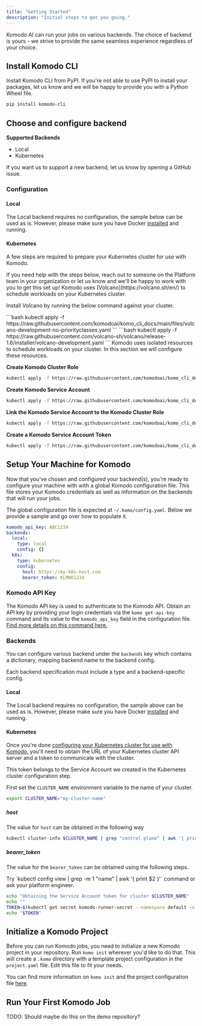 ```yaml
---
title: "Getting Started"
description: "Initial steps to get you going."
---
```


Komodo AI can run your jobs on various backends. The choice of backend is yours -  we strive to provide the same seamless experience regardless of your choice.

## Install Komodo CLI

Install Komodo CLI from PyPI. If you're not able to use PyPI to install your packages, let us know and we will be happy to provide you with a Python Wheel file.

```bash
pip install komodo-cli
```

## Choose and configure backend

**Supported Backends**
* Local
* Kubernetes

If you want us to support a new backend, let us know by opening a GitHub issue.

### Configuration

#### Local

The Local backend requires no configuration, the sample below can be used as is. However, please make sure you have Docker [installed](https://docs.docker.com/engine/install/) and running.

#### Kubernetes

A few steps are required to prepare your Kubernetes cluster for use with Komodo.

<Tip>
If you need help with the steps below, reach out to someone on the Platform team in your organization or let us know and we'll be happy to work with you to get this set up!
</Tip>

<Accordion title="Install Volcano" icon="volcano">
Komodo uses [Volcano](https://volcano.sh/en/) to schedule workloads on your Kubernetes cluster.

Install Volcano by running the below command against your cluster.

<Tabs>
  <Tab title="GCP">
    ```bash
    kubectl apply -f https://raw.githubusercontent.com/komodoai/komo_cli_docs/main/files/volcano-development-no-priorityclasses.yaml
    ```
  </Tab>
  <Tab title="Other">
    ```bash
    kubectl apply -f https://raw.githubusercontent.com/volcano-sh/volcano/release-1.6/installer/volcano-development.yaml
    ```
  </Tab>
</Tabs>


</Accordion>

<Accordion title="Create Komodo Resources" icon="dragon">
Komodo uses isolated resources to schedule workloads on your cluster. In this section we will configure these resources.

**Create Komodo Cluster Role**
```bash
kubectl apply -f https://raw.githubusercontent.com/komodoai/komo_cli_docs/main/files/cluster-role.yaml
```

**Create Komodo Service Account**
```bash
kubectl apply -f https://raw.githubusercontent.com/komodoai/komo_cli_docs/main/files/service-account.yaml
```

**Link the Komodo Service Account to the Komodo Cluster Role**
```bash
kubectl apply -f https://raw.githubusercontent.com/komodoai/komo_cli_docs/main/files/cluster-role-binding.yaml
```

**Create a Komodo Service Account Token**
```bash
kubectl apply -f https://raw.githubusercontent.com/komodoai/komo_cli_docs/main/files/service-account-token.yaml
```
</Accordion>

## Setup Your Machine for Komodo

Now that you've chosen and configured your backend(s), you're ready to configure your machine with with a global Komodo configuration file. This file stores your Komodo credentials as well as information on the backends that will run your jobs.

The global configuration file is expected at `~/.komo/config.yaml`. Below we provide a sample and go over how to populate it.

```yaml
komodo_api_key: ABC1234
backends:
  local:
    type: local
    config: {}
  k8s:
    type: kubernetes
    config:
      host: https://my-k8s-host.com
      bearer_token: KLMNO1234
```

### Komodo API Key

The Komodo API key is used to authenticate to the Komodo API. Obtain an API key by providing your login credentials via the `komo get-api-key` command and its value to the `komodo_api_key` field in the configuration file. [Find more details on this command here.](./komo-cli-reference/command/get-api-key)

### Backends

You can configure various backend under the `backends` key which contains a dictionary, mapping backend name to the backend config.

Each backend specification must include a type and a backend-specific config.

#### Local

The Local backend requires no configuration, the sample above can be used as is. However, please make sure you have Docker [installed](https://docs.docker.com/engine/install/) and running.

#### Kubernetes

Once you're done [configuring your Kubernetes cluster for use with Komodo](/getting-started#kubernetes), you'll need to obtain the URL of your Kubernetes cluster API server and a token to communicate with the cluster.

<Note>This token belongs to the Service Account we created in the Kubernetes cluster configuration step.</Note>

First set the `CLUSTER_NAME` environment variable to the name of your cluster.
```bash
export CLUSTER_NAME="my-cluster-name"
```

##### **host**

The value for `host` can be obtained in the following way

```bash
kubectl cluster-info $CLUSTER_NAME | grep "control plane" | awk '{ print $NF }'
```

##### **bearer_token**
The value for the `bearer_token` can be obtained using the following steps.

<Accordion title="How to get cluster name?">
Try `kubectl config view | grep -m 1 "name" | awk '{ print $2 }'` command or ask your platform engineer.
</Accordion>

```bash
echo "Obtaining the Service Account token for cluster $CLUSTER_NAME"
echo ""
TOKEN=$(kubectl get secret komodo-runner-secret --namespace default -o jsonpath='{.data.token}' | base64 -d)
echo "$TOKEN"
```

## Initialize a Komodo Project

Before you can run Komodo jobs, you need to initialize a new Komodo project in your repository. Run `komo init` wherever you'd like to do that. This will create a `.komo` directory with a template project configuration in the `project.yaml` file. Edit this file to fit your needs.

You can find more information on `komo init` and the project configuration file [here](./komo-cli-reference/command/init).

## Run Your First Komodo Job

TODO: Should maybe do this on the demo repository?
